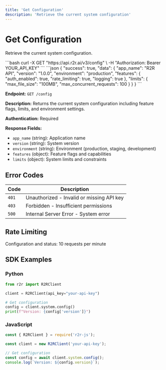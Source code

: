 ```yaml
---
title: 'Get Configuration'
description: 'Retrieve the current system configuration'
---
```


# Get Configuration

Retrieve the current system configuration.

<RequestExample>
```bash
curl -X GET "https://api.r2r.ai/v3/config" \
  -H "Authorization: Bearer YOUR_API_KEY"
```
</RequestExample>

<ResponseExample>
```json
{
  "success": true,
  "data": {
    "app_name": "R2R API",
    "version": "1.0.0",
    "environment": "production",
    "features": {
      "auth_enabled": true,
      "rate_limiting": true,
      "logging": true
    },
    "limits": {
      "max_file_size": "100MB",
      "max_concurrent_requests": 100
    }
  }
}
```
</ResponseExample>

**Endpoint:** `GET /config`

**Description:** Returns the current system configuration including feature flags, limits, and environment settings.

**Authentication:** Required

**Response Fields:**
- `app_name` (string): Application name
- `version` (string): System version
- `environment` (string): Environment (production, staging, development)
- `features` (object): Feature flags and capabilities
- `limits` (object): System limits and constraints

## Error Codes

| Code | Description |
|------|-------------|
| `401` | Unauthorized - Invalid or missing API key |
| `403` | Forbidden - Insufficient permissions |
| `500` | Internal Server Error - System error |

## Rate Limiting

Configuration and status: 10 requests per minute

## SDK Examples

### Python

```python
from r2r import R2RClient

client = R2RClient(api_key="your-api-key")

# Get configuration
config = client.system.config()
print(f"Version: {config['version']}")
```

### JavaScript

```javascript
const { R2RClient } = require('r2r-js');

const client = new R2RClient('your-api-key');

// Get configuration
const config = await client.system.config();
console.log(`Version: ${config.version}`);
``` 
